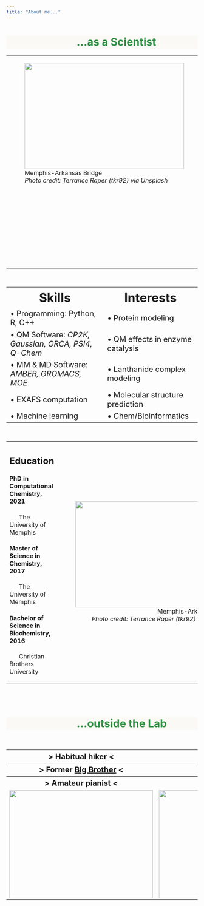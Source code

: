 ```yaml
---
title: "About me..."
---
```


<h1 style="color:#309143;text-indent: 185px;background-color:#FAF9F6">...as a Scientist</h1> 

<table border="0" style="width:100%">
<tr>
  <td align='left'>
    <figure>
      <img src="MemBridge.jpg"  width="420" height="280"/>
    <figcaption>Memphis-Arkansas Bridge<br><i>Photo credit: Terrance Raper (tkr92) via Unsplash</figcaption>
    </figure>
  </td>
  <td align='center'>
  I am currently a postdoc working in the lab of Dr. David Cantu at the University of Nevada, Reno in Reno, Nevada.
  </td>
 </tr>
  <tr>
    <td style="text-align:left; font-size:125%">  </td>
    <td style="text-align:left; font-size:125%"> <i class="fa-regular fa-file"></i> <a href="https://www.w3schools.com/">Curriculum Vitae (April 2023)</a>  </td>
  </tr>
  <tr>
    <td style="text-align:left; font-size:125%">  </td>
    <td style="text-align:left; font-size:110%"> <i class="fa-brands fa-orcid"></i> ORCiD: <a href="https://orcid.org/0000-0002-4243-6078">0000-0002-4243-6078</a>  </td>
  </tr>
  <tr>
    <td style="text-align:left; font-size:125%">  </td>
    <td style="text-align:left; font-size:110%"> <i class="fa-brands fa-github"></i> GitHub: <a href="https://github.com/tsmmers1">github.com/tsmmers1</a>  </td>
  </tr>
  <tr>
    <td style="text-align:left; font-size:125%">  </td>
    <td style="text-align:left; font-size:110%"> <i class="fa-brands fa-twitter"></i> Twitter: <a href="https://twitter.com/tjs_summers"> @tjs_summers </a>  </td>
  </tr>
</table>  

<br>

<table border="0" style="width:100%">
  <tr>
    <th style="text-align:center; font-size:200%">Skills</th>
    <th style="text-align:center; font-size:200%">Interests</th>
  </tr>
  <tr>
    <td style="text-align:left; font-size:125%"> &bull; Programming: Python, R, C++  </td>
    <td style="text-align:left; font-size:125%"> &bull; Protein modeling   </td>
  </tr>
  <tr>
    <td style="text-align:left; font-size:125%"> &bull; QM Software: <i> CP2K, Gaussian, ORCA, PSI4, Q-Chem </i>   </td>
    <td style="text-align:left; font-size:125%"> &bull; QM effects in enzyme catalysis    </td>
  </tr>
  <tr>
    <td style="text-align:left; font-size:125%"> &bull; MM & MD Software: <i> AMBER, GROMACS, MOE </i>   </td>
    <td style="text-align:left; font-size:125%"> &bull; Lanthanide complex modeling    </td>
  </tr>
  <tr>
    <td style="text-align:left; font-size:125%"> &bull; EXAFS computation </i>   </td>
    <td style="text-align:left; font-size:125%"> &bull; Molecular structure prediction    </td>
  </tr>
  <tr>
    <td style="text-align:left; font-size:125%"> &bull; Machine learning </i>   </td>
    <td style="text-align:left; font-size:125%"> &bull; Chem/Bioinformatics  </td>
  </tr>
  
</table>  

<br>

<table border="0" style="width:100%">
<tr>
  <td>
  
## **Education**  
    

#### **PhD in Computational Chemistry, 2021**
<p style="text-indent: 25px;">
  The University of Memphis
</p>

#### **Master of Science in Chemistry, 2017**
<p style="text-indent: 25px;">
  The University of Memphis
</p>

#### **Bachelor of Science in Biochemistry, 2016**
<p style="text-indent: 25px;">
Christian Brothers University
</p>
    </td>
    <td align='right'>
    <figure>
      <img src="MemBridge.jpg"  width="420" height="280"/>
    <figcaption>Memphis-Arkansas Bridge<br><i>Photo credit: Terrance Raper (tkr92) via Unsplash</figcaption>
    </figure>
    </td>
 </tr>
</table>  

<br>
<br>

<h1 style="color:#309143;text-indent: 185px;background-color:#FAF9F6;">...outside the Lab</h1> 
<br>

<table border="0" style="width:100%">
  <tr>
    <th style="text-align:center; font-size:125%">\> Habitual hiker \< </th>
    <th style="text-align:center; font-size:125%">\> Pizza chef hobbyist \< </th>
  </tr>
  <tr>
    <th style="text-align:center; font-size:125%">\> Former  <a href="https://www.bbbs.org/">Big Brother</a>  \< </th>
    <th style="text-align:center; font-size:125%">\> ASL Student  \< </th>
  </tr>
  <tr>
    <th style="text-align:center; font-size:125%">\> Amateur pianist \< </th>
    <th style="text-align:center; font-size:125%">\> Volunteer at <a href="https://fbnn.org/">FBNN</a>  \< </th>
  </tr>
  <tr>
    <td align='left'>
      <img src="Truckee.jpg"  width="378" height="284"/>
    </td>
    <td align='right'>
      <img src="Tahoe.jpg"  width="505" height="284"/>
    </figure>
    </td>
  </tr>
</table>  


